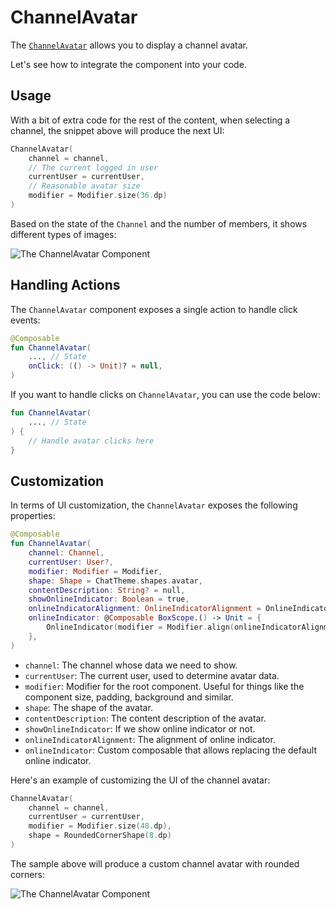 # ChannelAvatar

The [`ChannelAvatar`](https://github.com/GetStream/stream-chat-android/blob/main/stream-chat-android-compose/src/main/java/io/getstream/chat/android/compose/ui/common/avatar/ChannelAvatar.kt) allows you to display a channel avatar.

Let's see how to integrate the component into your code.

## Usage

With a bit of extra code for the rest of the content, when selecting a channel, the snippet above will produce the next UI:

```kotlin
ChannelAvatar(
    channel = channel,
    // The current logged in user
    currentUser = currentUser,
    // Reasonable avatar size
    modifier = Modifier.size(36.dp)
)
```

Based on the state of the `Channel` and the number of members, it shows different types of images:

![The ChannelAvatar Component](../../assets/compose_default_channel_avatar_component.png)

## Handling Actions

The `ChannelAvatar` component exposes a single action to handle click events:

```kotlin
@Composable
fun ChannelAvatar(
    ..., // State
    onClick: (() -> Unit)? = null,
)
```

If you want to handle clicks on `ChannelAvatar`, you can use the code below:

```kotlin
fun ChannelAvatar(
    ..., // State
) {
    // Handle avatar clicks here
}
```

## Customization

In terms of UI customization, the `ChannelAvatar` exposes the following properties:

```kotlin
@Composable
fun ChannelAvatar(
    channel: Channel,
    currentUser: User?,
    modifier: Modifier = Modifier,
    shape: Shape = ChatTheme.shapes.avatar,
    contentDescription: String? = null,
    showOnlineIndicator: Boolean = true,
    onlineIndicatorAlignment: OnlineIndicatorAlignment = OnlineIndicatorAlignment.TopEnd,
    onlineIndicator: @Composable BoxScope.() -> Unit = {
        OnlineIndicator(modifier = Modifier.align(onlineIndicatorAlignment.alignment))
    },
)
```

* `channel`: The channel whose data we need to show.
* `currentUser`: The current user, used to determine avatar data.
* `modifier`: Modifier for the root component. Useful for things like the component size, padding, background and similar.
* `shape`: The shape of the avatar.
* `contentDescription`: The content description of the avatar.
* `showOnlineIndicator`: If we show online indicator or not.
* `onlineIndicatorAlignment`: The alignment of online indicator.
* `onlineIndicator`: Custom composable that allows replacing the default online indicator.

Here's an example of customizing the UI of the channel avatar:

```kotlin
ChannelAvatar(
    channel = channel,
    currentUser = currentUser,
    modifier = Modifier.size(48.dp),
    shape = RoundedCornerShape(8.dp)
)
```

The sample above will produce a custom channel avatar with rounded corners:

![The ChannelAvatar Component](../../assets/compose_custom_channel_avatar_component.png)